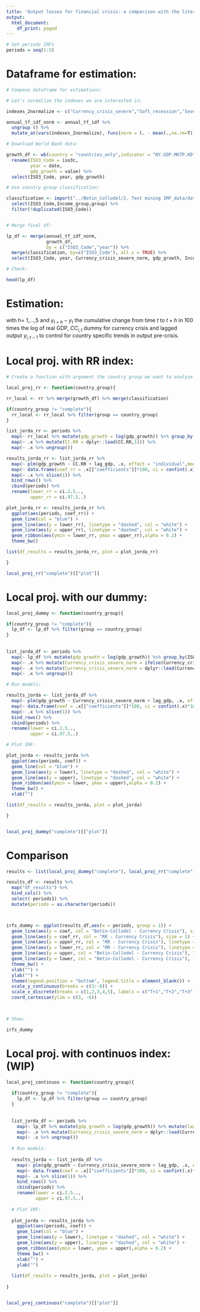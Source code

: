 ```yaml
---
title: 'Output losses for financial crisis: a comparison with the literature'
output:
  html_document:
    df_print: paged
---
```



```r
# Set periods IRFs
periods = seq(1:5)
```


# Dataframe for estimation:
```r

# Compose dataframe for estimations:

# Let's normalize the indexes we are interested in:

indexes_2normalize <- c("Currency_crisis_severe","Soft_recession","Severe_recession")

annual_tf_idf_norm <- annual_tf_idf %>% 
  ungroup () %>%
  mutate_at(vars(indexes_2normalize), funs(norm = (. - mean(.,na.rm=T))/sd(.,na.rm=T))) 

# Download World Bank data:

growth_df <- wb(country = "countries_only",indicator = "NY.GDP.MKTP.KD",startdate = 1954, enddate = 2016) %>% 
  rename(ISO3_Code = iso3c, 
         year = date,
         gdp_growth = value) %>% 
  select(ISO3_Code, year, gdp_growth)

# Use country group classification:

classification <- import("../Betin_Collodel/2. Text mining IMF_data/datasets/comparison/other_data.RData") %>% 
  select(ISO3_Code,Income_group,group) %>% 
  filter(!duplicated(ISO3_Code))


# Merge final df:

lp_df <- merge(annual_tf_idf_norm,
               growth_df,
               by = c("ISO3_Code","year")) %>% 
  merge(classification, by=c("ISO3_Code"), all.x = TRUE) %>% 
  select(ISO3_Code, year, Currency_crisis_severe_norm, gdp_growth, Income_group, group)

# Check:

head(lp_df)


```

# Estimation:
\begin{align}
y_{i,t+h} - y_{i,t} = \alpha_i + \Lambda CC_{i,t} + y_{t-1} + e_{i,t+h}
\end{align}

with h= 1,...,5 and $y_{t+h} - y_{t}$ the cumulative change from time $t$ to $t + h$ in 100 times the log of real GDP, $CC_{i,t}$ dummy for currency crisis and lagged output $y_{i,t-1}$ to control for country specific trends in output pre-crisis.

# Local proj. with RR index:
```r

# Create a function with argument the country group we want to analyze:

local_proj_rr <- function(country_group){

rr_local <- rr %>% merge(growth_df) %>% merge(classification)

if(country_group != "complete"){
  rr_local <- rr_local %>% filter(group == country_group)
}

list_jorda_rr <- periods %>%
  map(~ rr_local %>% mutate(gdp_growth = log(gdp_growth)) %>% group_by(ISO3_Code) %>% mutate(lag_gdp = dplyr::lag(gdp_growth,1)) %>% mutate(gdp_growth = dplyr::lead(gdp_growth,.x) - gdp_growth)) %>%
  map(~ .x %>% mutate(CC.RR = dplyr::lead(CC.RR,1))) %>% 
  map(~ .x %>% ungroup())

results_jorda_rr <- list_jorda_rr %>% 
  map(~ plm(gdp_growth ~ CC.RR + lag_gdp, .x, effect = "individual",model = "within")) %>% 
  map(~ data.frame(coef_rr = .x[["coefficients"]]*100, ci = confint(.x)*100)) %>% 
  map(~ .x %>% slice(1)) %>% 
  bind_rows() %>% 
  cbind(periods) %>% 
  rename(lower_rr = ci.2.5.., 
         upper_rr = ci.97.5..)

plot_jorda_rr <- results_jorda_rr %>% 
  ggplot(aes(periods, coef_rr)) +
  geom_line(col = "blue") +
  geom_line(aes(y = lower_rr), linetype = "dashed", col = "white") +
  geom_line(aes(y = upper_rr), linetype = "dashed", col = "white") +
  geom_ribbon(aes(ymin = lower_rr, ymax = upper_rr),alpha = 0.2) +
  theme_bw() 

list(df_results = results_jorda_rr, plot = plot_jorda_rr)

}

local_proj_rr("complete")[["plot"]]

```


# Local proj. with our dummy:
```r

local_proj_dummy <- function(country_group){

if(country_group != "complete"){
  lp_df <- lp_df %>% filter(group == country_group)
}
  
  
list_jorda_df <- periods %>%
  map(~ lp_df %>% mutate(gdp_growth = log(gdp_growth)) %>% group_by(ISO3_Code) %>% mutate(lag_gdp = dplyr::lag(gdp_growth,1)) %>%  mutate(gdp_growth = dplyr::lead(gdp_growth,.x) - gdp_growth)) %>% 
  map(~ .x %>% mutate(Currency_crisis_severe_norm = ifelse(Currency_crisis_severe_norm > 0,1,0))) %>% 
  map(~ .x %>% mutate(Currency_crisis_severe_norm = dplyr::lead(Currency_crisis_severe_norm,1))) %>% 
  map(~ .x %>% ungroup())

# Run models:

results_jorda <- list_jorda_df %>% 
  map(~ plm(gdp_growth ~ Currency_crisis_severe_norm + lag_gdp, .x, effect = "individual",model = "within")) %>% 
  map(~ data.frame(coef = .x[["coefficients"]]*100, ci = confint(.x)*100)) %>% 
  map(~ .x %>% slice(1)) %>% 
  bind_rows() %>% 
  cbind(periods) %>% 
  rename(lower = ci.2.5.., 
         upper = ci.97.5..)

# Plot IRF:

plot_jorda <- results_jorda %>% 
  ggplot(aes(periods, coef)) +
  geom_line(col = "blue") +
  geom_line(aes(y = lower), linetype = "dashed", col = "white") +
  geom_line(aes(y = upper), linetype = "dashed", col = "white") +
  geom_ribbon(aes(ymin = lower, ymax = upper),alpha = 0.2) +
  theme_bw() +
  xlab("")

list(df_results = results_jorda, plot = plot_jorda)

}


local_proj_dummy("complete")[["plot"]]

```
# Comparison 
```r

results <- list(local_proj_dummy("complete"), local_proj_rr("complete"))

results_df <- results %>% 
  map("df_results") %>% 
  bind_cols() %>% 
  select(-periods1) %>%
  mutate(periods = as.character(periods))



irfs_dummy <- ggplot(results_df,aes(x = periods, group = 1)) +
  geom_line(aes(y = coef, col = "Betin-Collodel - Currency Crisis"), size = 1) +
  geom_line(aes(y = coef_rr, col = "RR - Currency Crisis"), size = 1) +
  geom_line(aes(y = upper_rr, col = "RR - Currency Crisis"), linetype = "dashed") +
  geom_line(aes(y = lower_rr, col = "RR - Currency Crisis"), linetype = "dashed") +
  geom_line(aes(y = upper, col = "Betin-Collodel - Currency Crisis"), linetype = "dashed") +
  geom_line(aes(y = lower, col = "Betin-Collodel - Currency Crisis"), linetype = "dashed") +
  theme_bw() +
  xlab("") +
  ylab("") +
  theme(legend.position = "bottom", legend.title = element_blank()) +
  scale_y_continuous(breaks = c(3:-6)) +
  scale_x_discrete(breaks = c(1,2,3,4,5), labels = c("T+1","T+2","T+3","T+4","T+5"), expand = c(0.05,0.05)) +
  coord_cartesian(ylim = c(3, -6)) 
  


# Show:

irfs_dummy

```
# Local proj. with continuos index: (WIP)
```r

local_proj_continuos <- function(country_group){
  
  if(country_group != "complete"){
    lp_df <- lp_df %>% filter(group == country_group)
  }
  
  
  list_jorda_df <- periods %>%
    map(~ lp_df %>% mutate(gdp_growth = log(gdp_growth)) %>% mutate(lag_gdp = dplyr::lag(gdp_growth,1)) %>%      group_by(ISO3_Code) %>% mutate(gdp_growth = dplyr::lead(gdp_growth,.x) - gdp_growth)) %>% 
    map(~ .x %>% mutate(Currency_crisis_severe_norm = dplyr::lead(Currency_crisis_severe_norm,1))) %>% 
    map(~ .x %>% ungroup())
  
  # Run models:
  
  results_jorda <- list_jorda_df %>% 
    map(~ plm(gdp_growth ~ Currency_crisis_severe_norm + lag_gdp, .x, effect = "individual",model = "within")) %>% 
    map(~ data.frame(coef = .x[["coefficients"]]*100, ci = confint(.x)*100)) %>%
    map(~ .x %>% slice(1)) %>% 
    bind_rows() %>% 
    cbind(periods) %>% 
    rename(lower = ci.2.5.., 
           upper = ci.97.5..)
  
  # Plot IRF:
  
  plot_jorda <- results_jorda %>% 
    ggplot(aes(periods, coef)) +
    geom_line(col = "blue") +
    geom_line(aes(y = lower), linetype = "dashed", col = "white") +
    geom_line(aes(y = upper), linetype = "dashed", col = "white") +
    geom_ribbon(aes(ymin = lower, ymax = upper),alpha = 0.2) +
    theme_bw() +
    xlab("") +
    ylab("")
  
  list(df_results = results_jorda, plot = plot_jorda)
  
}


local_proj_continuos("complete")[["plot"]]

```



